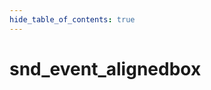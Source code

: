 ```yaml
---
hide_table_of_contents: true
---
```


<!---
!!!!!!
THIS PAGE IS AUTOGENERATED FROM GAME FGD DEFINITIONS!
DO NOT EDIT MANUALLY!
!!!!!!

In order to make edits, you can make an annotation file in /fgd_dump_overrides
-->


# snd_event_alignedbox



<Tabs queryString="game">
    
<TabItem value="cs2" label="Counter-Strike 2">
    <CS2Page />
</TabItem>

<TabItem value="steamvr" label="SteamVR Home">
    <STEAMVRPage />
</TabItem>

</Tabs>
